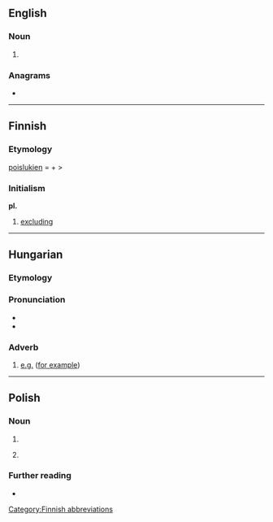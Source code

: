 {{also|pl|Pl|PL|.pl|Pl.}}
==English==

===Noun===
{{head|en|noun}}

# {{abbreviation of|en|plural}}

===Anagrams===
* {{anagrams|en|a=lp|LP|lp}}

----

==Finnish==

===Etymology===
[[poislukien]] = {{m|fi|pois||out}} + {{m|fi|lukien||counting}} >

===Initialism===
{{rfc-header|Initialism}}
'''pl.'''

# [[excluding]]

[[Category:Finnish abbreviations]]

----

==Hungarian==

===Etymology===
{{abbreviation of|hu|például||for example}}

===Pronunciation===
* {{hu-IPA|például}}
* {{audio|hu|Hu-például.ogg|Audio}}

===Adverb===
{{head|hu|adverb}}

# [[e.g.]] ([[for example]])

----

==Polish==

===Noun===
{{pl-noun|m-in}}

# {{abbreviation of|pl|plac||t=square (in a town)}}
# {{abbreviation of|pl|pluralis||t=plural number}}
#: {{syn|pl|plur.|lm}}

===Further reading===
* {{R:PWN}}